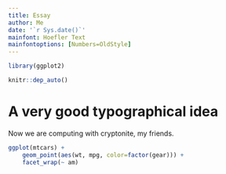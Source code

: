 ```yaml
---
title: Essay
author: Me
date: '`r Sys.date()`'
mainfont: Hoefler Text
mainfontoptions: [Numbers=OldStyle]
---
```


```r
library(ggplot2)

knitr::dep_auto()
```

# A very good typographical idea

Now we are computing with cryptonite, my friends.

```r
ggplot(mtcars) +
    geom_point(aes(wt, mpg, color=factor(gear))) +
    facet_wrap(~ am)
```

